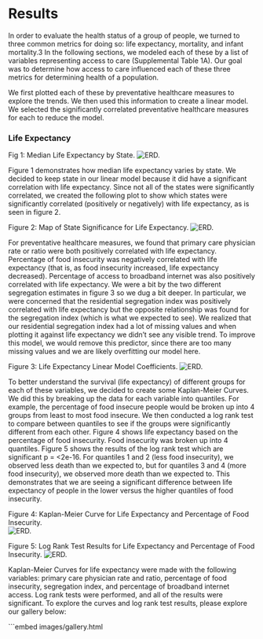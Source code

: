 # Results
In order to evaluate the health status of a group of people, we turned to three common metrics for doing so: life expectancy, mortality, and infant mortality.3 In the following sections, we modeled each of these by a list of variables representing access to care (Supplemental Table 1A). Our goal was to determine how access to care influenced each of these three metrics for determining health of a population. 

We first plotted each of these by preventative healthcare measures to explore the trends. We then used this information to create a linear model. We selected the significantly correlated preventative healthcare measures for each to reduce the model.

### Life Expectancy
Fig 1: Median Life Expectancy by State. 
![ERD.](images/life_expectancy_by_state.png)

Figure 1 demonstrates how median life expectancy varies by state. We decided to keep state in our linear model because it did have a significant correlation with life expectancy. Since not all of the states were significantly correlated, we created the following plot to show which states were significantly correlated (positively or negatively) with life expectancy, as is seen in figure 2. 

Figure 2: Map of State Significance for Life Expectancy.
![ERD.](images/life_expectancy_significanct_state.png)

For preventative healthcare measures, we found that primary care physician rate or ratio were both positively correlated with life expectancy. Percentage of food insecurity was negatively correlated with life expectancy (that is, as food insecurity increased, life expectancy decreased). Percentage of access to broadband internet was also positively correlated with life expectancy. We were a bit by the two different segregation estimates in figure 3 so we dug a bit deeper. In particular, we were concerned that the residential segregation index was positively correlated with life expectancy but the opposite relationship was found for the segregation index (which is what we expected to see). We realized that our residential segregation index had a lot of missing values and when plotting it against life expectancy we didn’t see any visible trend. To improve this model, we would remove this predictor, since there are too many missing values and we are likely overfitting our model here. 

Figure 3: Life Expectancy Linear Model Coefficients.
![ERD.](images/life_expectanct_lm_coef.png)

To better understand the survival (life expectancy) of different groups for each of these variables, we decided to create some Kaplan-Meier Curves. We did this by breaking up the data for each variable into quantiles. For example, the percentage of food insecure people would be broken up into 4 groups from least to most food insecure. We then conducted a log rank test to compare between quantiles to see if the groups were significantly different from each other. Figure 4 shows life expectancy based on the percentage of food insecurity. Food insecurity was broken up into 4 quantiles. Figure 5 shows the results of the log rank test which are significant p = <2e-16. For quantiles 1 and 2 (less food insecurity), we observed less death than we expected to, but for quantiles 3 and 4 (more food insecurity), we observed more death than we expected to. This demonstrates that we are seeing a significant difference between life expectancy of people in the lower versus the higher quantiles of food insecurity.

 Figure 4: Kaplan-Meier Curve for Life Expectancy and Percentage of Food Insecurity.  
 ![ERD.](images/KM_food.png)

 Figure 5: Log Rank Test Results for Life Expectancy and Percentage of Food Insecurity. 
  ![ERD.](images/log_rank_food.png)

Kaplan-Meier Curves for life expectancy were made with the following variables: primary care physician rate and ratio, percentage of food insecurity, segregation index, and percentage of broadband internet access. Log rank tests were performed, and all of the results were significant. To explore the curves and log rank test results, please explore our gallery below:

```embed
images/gallery.html

